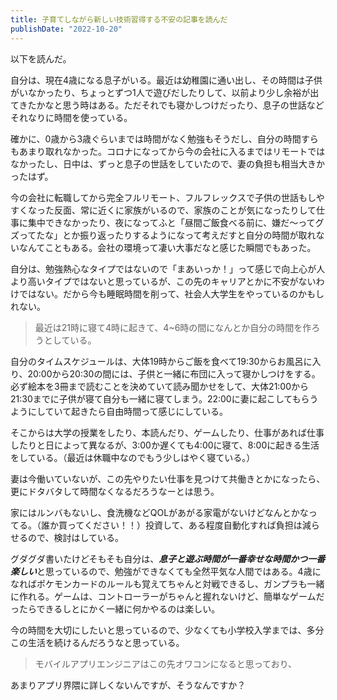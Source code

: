 ```yaml
---
title: 子育てしながら新しい技術習得する不安の記事を読んだ
publishDate: "2022-10-20"
---
```



以下を読んだ。
<LinkCard url="https://starhoshi.hatenablog.com/entry/2022/10/18/162433" />

自分は、現在4歳になる息子がいる。最近は幼稚園に通い出し、その時間は子供がいなかったり、ちょっとずつ1人で遊びだしたりして、以前より少し余裕が出てきたかなと思う時はある。ただそれでも寝かしつけだったり、息子の世話などそれなりに時間を使っている。

確かに、0歳から3歳ぐらいまでは時間がなく勉強もそうだし、自分の時間すらもあまり取れなかった。コロナになってから今の会社に入るまではリモートではなかったし、日中は、ずっと息子の世話をしていたので、妻の負担も相当大きかったはず。

今の会社に転職してから完全フルリモート、フルフレックスで子供の世話もしやすくなった反面、常に近くに家族がいるので、家族のことが気になったりして仕事に集中できなかったり、夜になってふと「昼間ご飯食べる前に、嫌だ〜ってグズってたな」とか振り返ったりするようになって考えだすと自分の時間が取れないなんてこともある。会社の環境って凄い大事だなと感じた瞬間でもあった。

自分は、勉強熱心なタイプではないので「まあいっか！」って感じで向上心が人より高いタイプではないと思っているが、この先のキャリアとかに不安がないわけではない。だから今も睡眠時間を削って、社会人大学生をやっているのかもしれない。

> 最近は21時に寝て4時に起きて、4~6時の間になんとか自分の時間を作ろうとしている。

自分のタイムスケジュールは、大体19時からご飯を食べて19:30からお風呂に入り、20:00から20:30の間には、子供と一緒に布団に入って寝かしつけをする。必ず絵本を3冊まで読むことを決めていて読み聞かせをして、大体21:00から21:30までに子供が寝て自分も一緒に寝てしまう。22:00に妻に起こしてもらうようにしていて起きたら自由時間って感じにしている。

そこからは大学の授業をしたり、本読んだり、ゲームしたり、仕事があれば仕事したりと日によって異なるが、3:00か遅くても4:00に寝て、8:00に起きる生活をしている。（最近は休職中なのでもう少しはやく寝ている。）

妻は今働いていないが、この先やりたい仕事を見つけて共働きとかになったら、更にドタバタして時間なくなるだろうなーとは思う。

家にはルンバもないし、食洗機などQOLがあがる家電がないけどなんとかなってる。（誰か買ってください！！）投資して、ある程度自動化すれば負担は減らせるので、検討はしている。

グダグダ書いたけどそもそも自分は、***息子と遊ぶ時間が一番幸せな時間かつ一番楽しい***と思っているので、勉強ができなくても全然平気な人間ではある。4歳になればポケモンカードのルールも覚えてちゃんと対戦できるし、ガンプラも一緒に作れる。ゲームは、コントローラーがちゃんと握れないけど、簡単なゲームだったらできるしとにかく一緒に何かやるのは楽しい。

今の時間を大切にしたいと思っているので、少なくても小学校入学までは、多分この生活を続けるんだろうなと思っている。

> モバイルアプリエンジニアはこの先オワコンになると思っており、

あまりアプリ界隈に詳しくないんですが、そうなんですか？


